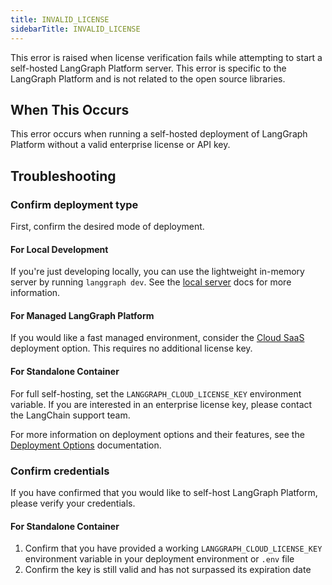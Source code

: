 ```yaml
---
title: INVALID_LICENSE
sidebarTitle: INVALID_LICENSE
---
```

This error is raised when license verification fails while attempting to start a self-hosted LangGraph Platform server. This error is specific to the LangGraph Platform and is not related to the open source libraries.

## When This Occurs

This error occurs when running a self-hosted deployment of LangGraph Platform without a valid enterprise license or API key.

## Troubleshooting

### Confirm deployment type

First, confirm the desired mode of deployment.

#### For Local Development

If you're just developing locally, you can use the lightweight in-memory server by running `langgraph dev`.
See the [local server](local-server) docs for more information.

#### For Managed LangGraph Platform

If you would like a fast managed environment, consider the [Cloud SaaS](langgraph-cloud) deployment option. This requires no additional license key.

<a id="enterprise"></a>
#### For Standalone Container

For full self-hosting, set the `LANGGRAPH_CLOUD_LICENSE_KEY` environment variable. If you are interested in an enterprise license key, please contact the LangChain support team.

For more information on deployment options and their features, see the [Deployment Options](deployment-options) documentation.

### Confirm credentials

If you have confirmed that you would like to self-host LangGraph Platform, please verify your credentials.

<a id="enterprise"></a>
#### For Standalone Container

1. Confirm that you have provided a working `LANGGRAPH_CLOUD_LICENSE_KEY` environment variable in your deployment environment or `.env` file
2. Confirm the key is still valid and has not surpassed its expiration date
